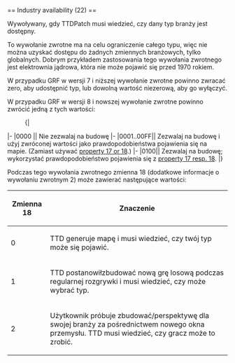 <noinclude>{{pl/Development/NewGRF/inne strony|en=newgrf-specs.tt-wiki.net/wiki/Callback:_Industry_availability|pl=pl/Development/NewGRF/NFO Specs/Callback/Industry availability}}
</noinclude>== Industry availability (22) ==

Wywoływany, gdy TTDPatch musi wiedzieć, czy dany typ branży jest dostępny.

To wywołanie zwrotne ma na celu ograniczenie całego typu, więc nie można uzyskać dostępu do żadnych zmiennych branżowych, tylko globalnych. Dobrym przykładem zastosowania tego wywołania zwrotnego jest elektrownia jądrowa, która nie może pojawić się przed 1970 rokiem.

{{pl/Development/NewGRF/grfTill|7}} W przypadku GRF w wersji 7 i niższej wywołanie zwrotne powinno zwracać zero, aby udostępnić typ, lub dowolną wartość niezerową, aby go wyłączyć.

{{pl/Development/NewGRF/grfFrom|8}} W przypadku GRF w wersji 8 i nowszej wywołanie zwrotne powinno zwrócić jedną z tych wartości:
:{| 
|-
|0000 || Nie zezwalaj na budowę
|-
|0001..00FF|| Zezwalaj na budowę i użyj zwróconej wartości jako prawdopodobieństwa pojawienia się na mapie. (Zamiast używać [[pl/Development/NewGRF/NFO Specs/Action0/Industries#probability-in-random-game-17-probability-during-gameplay-18|property 17 or 18]].)
|-
|0100|| Zezwalaj na budowę; wykorzystać prawdopodobieństwo pojawienia się z [[pl/Development/NewGRF/NFO Specs/Action0/Industries#probability-in-random-game-17-probability-during-gameplay-18|property 17 resp. 18]].
|}

Podczas tego wywołania zwrotnego zmienna 18 (dodatkowe informacje o wywołaniu zwrotnym 2) może zawierać następujące wartości:

{| 
|-
!Zmienna 18!!Znaczenie
|-
|0||TTD generuje mapę i musi wiedzieć, czy twój typ może się pojawić.
|-
|1||TTD postanowiłzbudować nową grę losową podczas regularnej rozgrywki i musi wiedzieć, czy może wybrać typ.
|-
|2||Użytkownik próbuje zbudować/perspektywę dla swojej branży za pośrednictwem nowego okna przemysłu. TTD musi wiedzieć, czy gracz może to zrobić.
|}
<!--[[Category:Callbacks]]-->